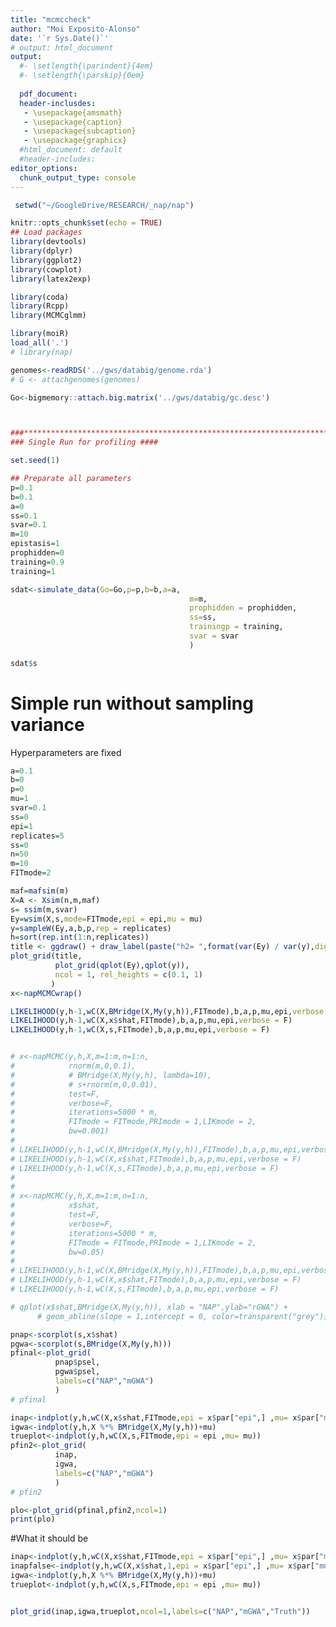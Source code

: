 ```yaml
---
title: "mcmccheck"
author: "Moi Exposito-Alonso"
date: '`r Sys.Date()`'
# output: html_document
output:
  #- \setlength{\parindent}{4em}
  #- \setlength{\parskip}{0em}
  
  pdf_document:
  header-inclusdes:
   - \usepackage{amsmath}
   - \usepackage{caption}
   - \usepackage{subcaption}
   - \usepackage{graphicx}
  #html_document: default
  #header-includes:
editor_options: 
  chunk_output_type: console
---
```


```r
 setwd("~/GoogleDrive/RESEARCH/_nap/nap")

knitr::opts_chunk$set(echo = TRUE)
## Load packages
library(devtools)
library(dplyr)
library(ggplot2)
library(cowplot)
library(latex2exp)

library(coda)
library(Rcpp)
library(MCMCglmm)

library(moiR)
load_all('.')
# library(nap)

```


```r

genomes<-readRDS('../gws/databig/genome.rda')
# G <- attachgenomes(genomes)

Go<-bigmemory::attach.big.matrix('../gws/databig/gc.desc')



###************************************************************************####
### Single Run for profiling ####

set.seed(1)

## Preparate all parameters
p=0.1
b=0.1
a=0
ss=0.1
svar=0.1
m=10
epistasis=1
prophidden=0
training=0.9
training=1

sdat<-simulate_data(Go=Go,p=p,b=b,a=a,
										m=m,
										prophidden = prophidden,
										ss=ss,
										trainingp = training,
										svar = svar
										)

sdat$s
```



# Simple run without sampling variance
Hyperparameters are fixed

```r

a=0.1
b=0
p=0
mu=1
svar=0.1
ss=0
epi=1
replicates=5
ss=0
n=50
m=10
FITmode=2

maf=mafsim(m)
X=A <- Xsim(n,m,maf)
s= ssim(m,svar)
Ey=wsim(X,s,mode=FITmode,epi = epi,mu = mu)
y=sampleW(Ey,a,b,p,rep = replicates)
h=sort(rep.int(1:n,replicates))
title <- ggdraw() + draw_label(paste("h2= ",format(var(Ey) / var(y),digits=2)),fontface = 'bold')
plot_grid(title,
          plot_grid(qplot(Ey),qplot(y)),
          ncol = 1, rel_heights = c(0.1, 1)
         )
x<-napMCMCwrap()

LIKELIHOOD(y,h-1,wC(X,BMridge(X,My(y,h)),FITmode),b,a,p,mu,epi,verbose = F)
LIKELIHOOD(y,h-1,wC(X,x$shat,FITmode),b,a,p,mu,epi,verbose = F)
LIKELIHOOD(y,h-1,wC(X,s,FITmode),b,a,p,mu,epi,verbose = F)


# x<-napMCMC(y,h,X,m=1:m,n=1:n,
#            rnorm(m,0,0.1),
#            # BMridge(X,My(y,h), lambda=10),
#            # s+rnorm(m,0,0.01),
#            test=F,
#            verbose=F,
#            iterations=5000 * m,
#            FITmode = FITmode,PRImode = 1,LIKmode = 2,
#            bw=0.001)
# 
# LIKELIHOOD(y,h-1,wC(X,BMridge(X,My(y,h)),FITmode),b,a,p,mu,epi,verbose = F)
# LIKELIHOOD(y,h-1,wC(X,x$shat,FITmode),b,a,p,mu,epi,verbose = F)
# LIKELIHOOD(y,h-1,wC(X,s,FITmode),b,a,p,mu,epi,verbose = F)
# 
# 
# x<-napMCMC(y,h,X,m=1:m,n=1:n,
#            x$shat,
#            test=F,
#            verbose=F,
#            iterations=5000 * m,
#            FITmode = FITmode,PRImode = 1,LIKmode = 2,
#            bw=0.05)
# 
# LIKELIHOOD(y,h-1,wC(X,BMridge(X,My(y,h)),FITmode),b,a,p,mu,epi,verbose = F)
# LIKELIHOOD(y,h-1,wC(X,x$shat,FITmode),b,a,p,mu,epi,verbose = F)
# LIKELIHOOD(y,h-1,wC(X,s,FITmode),b,a,p,mu,epi,verbose = F)

```



```r

# qplot(x$shat,BMridge(X,My(y,h)), xlab = "NAP",ylab="rGWA") + 
      # geom_abline(slope = 1,intercept = 0, color=transparent("grey"))

pnap<-scorplot(s,x$shat)
pgwa<-scorplot(s,BMridge(X,My(y,h)))
pfinal<-plot_grid(
          pnap$psel,
          pgwa$psel,
          labels=c("NAP","mGWA")
          )
# pfinal

inap<-indplot(y,h,wC(X,x$shat,FITmode,epi = x$par["epi",] ,mu= x$par["mu",]))
igwa<-indplot(y,h,X %*% BMridge(X,My(y,h))+mu)
trueplot<-indplot(y,h,wC(X,s,FITmode,epi = epi ,mu= mu))
pfin2<-plot_grid(
          inap,
          igwa,
          labels=c("NAP","mGWA")
          )
# pfin2

plo<-plot_grid(pfinal,pfin2,ncol=1)
print(plo)

```


#What it should be
```r
inap<-indplot(y,h,wC(X,x$shat,FITmode,epi = x$par["epi",] ,mu= x$par["mu",]))
inapfalse<-indplot(y,h,wC(X,x$shat,1,epi = x$par["epi",] ,mu= x$par["mu",]))
igwa<-indplot(y,h,X %*% BMridge(X,My(y,h))+mu)
trueplot<-indplot(y,h,wC(X,s,FITmode,epi = epi ,mu= mu))


plot_grid(inap,igwa,trueplot,ncol=1,labels=c("NAP","mGWA","Truth"))

```

